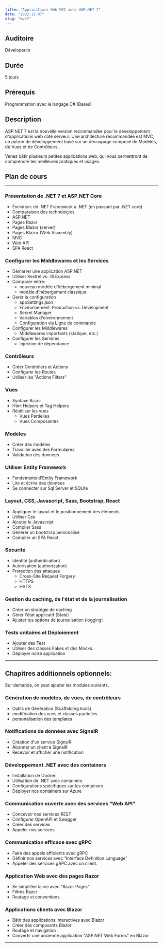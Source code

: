 ```yaml
---
title: "Applications Web MVC avec ASP.NET 7"
date: "2022-11-07"
slug: "mvc7"
---
```


## Auditoire

Dévelopeurs

## Durée

5 jours

## Prérequis

Programmation avec le langage C# (Bases)

## Description

ASP.NET 7 est la nouvelle version recommandée pour le développement d'applications web côté serveur. Une architecture recommandée est MVC, un patron de développement basé sur un découpage composé de Modèles, de Vues et de Contrôleurs.

Venez bâtir plusieurs petites applications web, qui vous permettront de comprendre les meilleures pratiques et usages.

## Plan de cours

---

### Présentation de .NET 7 et ASP.NET Core

- Évolution: de .NET Framework à .NET (en passant par .NET core)
- Comparaison des technologies
- ASP.NET
- Pages Razor
- Pages Blazor (server)
- Pages Blazor (Web Assembly)
- MVC
- Web API
- SPA React

### Configurer les Middlewares et les Services

- Démarrer une application ASP.NET
- Utiliser Kestrel vs. IISExpress
- Comparer entre:
  - nouveau modèle d’hébergement minimal
  - modèle d'hébergement classique
- Gerér la configuration
  - appSettings.json
  - Environnement: Production vs. Development
  - Secret Manager
  - Variables d'environnement
  - Configuration via Ligne de commande
- Configurer les Middlewares
  - Middlewares importants (statique, etc.)
- Configurer les Services
  - Injection de dépendance

### Contrôleurs

- Créer Controllers et Actions
- Configurer les Routes
- Utiliser les "Actions Filters"

### Vues

- Syntaxe Razor
- Html Helpers et Tag Helpers
- Réutiliser les vues
  - Vues Partielles
  - Vues Composantes

### Modèles

- Créer des modèles
- Travailler avec des Formulaires
- Validation des données

### Utiliser Entity Framework

- Fondements d'Entity Framework
- Lire et écrire des données
- Se connecter sur Sql Server et SQLite

### Layout, CSS, Javascript, Sass, Bootstrap, React

- Appliquer le layout et le positionnement des éléments
- Utiliser Css
- Ajouter le Javascript
- Compiler Sass
- Générer un bootstrap personalisé
- Compiler un SPA React

### Sécurité

- Identité (authentication)
- Autorisation (authorization)
- Protection des attaques
  - Cross-Site Request Forgery
  - HTTPS
  - HSTS

### Gestion du caching, de l'état et de la journalisation

- Créer un stratégie de caching
- Gérer l'état applicatif (State)
- Ajuster les options de journalisation (logging)

### Tests unitaires et Déploiement

- Ajouter des Test
- Utiliser des classes Fakes et des Mocks.
- Déployer notre application

---

## Chapitres additionnels optionnels:

Sur demande, on peut ajouter les modules suivants.

### Génération de modèles, de vues, de contrôleurs

- Outils de Génération (Scaffolding tools)
- modification des vues et classes partielles
- personalisation des templates

### Notifications de données avec SignalR

- Création d'un service SignalR
- Abonner un client à SignalR
- Recevoir et afficher une notification

### Développement .NET avec des containers

- Installation de Docker
- Utilisation de .NET avec containers
- Configurations spécifiques sur les containers
- Déployer nos containers sur Azure

### Communication ouverte avec des services "Web API"

- Concevoir nos services REST
- Configurer OpenAPI et Swagger
- Créer des services
- Appeler nos services

### Communication efficace avec gRPC

- Faire des appels efficients avec gRPC
- Définir nos services avec "Interface Definition Language"
- Appeler des services gRPC avec un client.

### Application Web avec des pages Razor

- Se simplifier la vie avec "Razor Pages"
- Filtres Razor
- Routage et conventions

### Applications clients avec Blazor

- Bâtir des applications interactives avec Blazor
- Créer des composants Blazor
- Routage et navigation
- Convertir une ancienne application "ASP.NET Web Forms" en Blazor

---

###
